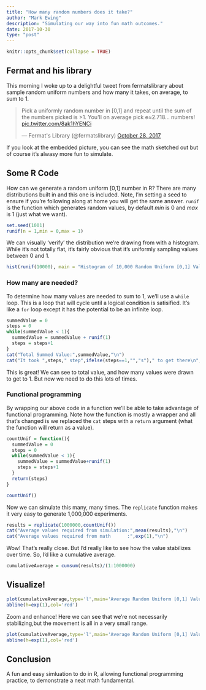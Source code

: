 ```yaml
---
title: "How many random numbers does it take?"
author: "Mark Ewing"
description: "Simulating our way into fun math outcomes."
date: 2017-10-30
type: "post"
---
```


```r
knitr::opts_chunk$set(collapse = TRUE)
```

## Fermat and his library

This morning I woke up to a delightful tweet from fermatslibrary about sample random uniform numbers and how many it takes, on average, to sum to 1.

<blockquote class="twitter-tweet" data-lang="en"><p lang="en" dir="ltr">Pick a uniformly random number in [0,1] and repeat until the sum of the numbers picked is &gt;1. You&#39;ll on average pick e≈2.718... numbers! <a href="https://t.co/8ak1hYENCi">pic.twitter.com/8ak1hYENCi</a></p>&mdash; Fermat&#39;s Library (@fermatslibrary) <a href="https://twitter.com/fermatslibrary/status/924263998589145090?ref_src=twsrc%5Etfw">October 28, 2017</a></blockquote>
<script async src="https://platform.twitter.com/widgets.js" charset="utf-8"></script>

If you look at the embedded picture, you can see the math sketched out but of course it's alwasy more fun to simulate.

## Some R Code

How can we generate a random uniform [0,1] number in R?  There are many distributions built in and this one is included.  Note, I'm setting a seed to ensure if you're following along at home you will get the same answer.  `runif` is the function which generates random values, by default *min* is 0 and *max* is 1 (just what we want).

```r
set.seed(1001)
runif(n = 1,min = 0,max = 1)
```

We can visually 'verify' the distribution we're drawing from with a histogram.  While it's not totally flat, it's fairly obvious that it's uniformly sampling values between 0 and 1.

```r
hist(runif(10000), main = "Histogram of 10,000 Random Uniform [0,1] Values",xlab="")
```

### How many are needed?

To determine how many values are needed to sum to 1, we'll use a `while` loop.  This is a loop that will cycle until a logical condition is satisified.  It's like a `for` loop except it has the potential to be an infinite loop.

```r
summedValue = 0
steps = 0
while(summedValue < 1){
  summedValue = summedValue + runif(1)
  steps = steps+1
}
cat("Total Summed Value:",summedValue,"\n")
cat("It took ",steps," step",ifelse(steps==1,"","s")," to get there\n",sep="")
```

This is great! We can see to total value, and how many values were drawn to get to 1.  But now we need to do this lots of times.

### Functional programming

By wrapping our above code in a function we'll be able to take advantage of functional programming.  Note how the function is mostly a wrapper and all that's changed is we replaced the `cat` steps with a `return` argument (what the function will return as a value).

```r
countUnif = function(){
  summedValue = 0
  steps = 0
  while(summedValue < 1){
    summedValue = summedValue+runif(1)
    steps = steps+1
  }
  return(steps)
}

countUnif()
```

Now we can simulate this many, many times. The `replicate` function makes it very easy to generate 1,000,000 experiments.

```r
results = replicate(1000000,countUnif())
cat("Average values required from simulation:",mean(results),"\n")
cat("Average values required from math      :",exp(1),"\n")
```

Wow! That's really close.  But I'd really like to see how the value stabilizes over time.  So, I'd like a cumulative average.

```r
cumulativeAverage = cumsum(results)/(1:1000000)
```

## Visualize!

```r
plot(cumulativeAverage,type='l',main='Average Random Uniform [0,1] Values Needed to Sum to 1',ylab='Cumulative Average')
abline(h=exp(1),col='red')
```

Zoom and enhance!  Here we can see that we're not necessarily stabilizing,but the movement is all in a very small range.

```r
plot(cumulativeAverage,type='l',main='Average Random Uniform [0,1] Values Needed to Sum to 1',ylab='Cumulative Average',ylim=c(2.715,2.72))
abline(h=exp(1),col='red')
```

## Conclusion

A fun and easy simluation to do in R, allowing functional programming practice, to demonstrate a neat math fundamental.